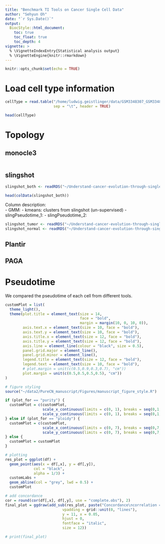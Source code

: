 ```yaml
---
title: "Benchmark TI Tools on Cancer Single Cell Data"
author: "Sehyun Oh"
date: "`r Sys.Date()`"
output:
  BiocStyle::html_document:
    toc: true
    toc_float: true
    toc_depth: 4
vignette: >
  % \VignetteIndexEntry{Statistical analysis output}
  % \VignetteEngine{knitr::rmarkdown}
---
```


```r
knitr::opts_chunk$set(echo = TRUE)
```

# Load cell type information
```r
cellType = read.table("/home/ludwig.geistlinger/data/GSM3348307_GSM3348308_barcode2celltype.tsv",
                      sep = "\t", header = TRUE)

head(cellType)
```

# Topology
## monocle3
```r

```

## slingshot

```r
slingshot_both <- readRDS("~/Understand-cancer-evolution-through-single-cell-expression-dynamics/presentations/examples/pseudotime_combined_5and6.rds")
```

```r
head(colData(slingshot_both))
```

Column description:   
- GMM: 
- kmeans: clusters from slingshot (un-supervised)
- slingPseudotime_1: 
- slingPseudotime_2:


```r
slingshot_tumor <- readRDS("~/Understand-cancer-evolution-through-single-cell-expression-dynamics/presentations/examples/pseudotime_tumor_6.rds")
slingshot_normal <- readRDS("~/Understand-cancer-evolution-through-single-cell-expression-dynamics/presentations/examples/pseudotime_tumor_6.rds")
```

## Plantir
## PAGA

# Pseudotime
We compared the pseudotime of each cell from different tools.
```r
customPlot = list(
  theme_light(),
  theme(plot.title = element_text(size = 14, 
                                  face = "bold", 
                                  margin = margin(10, 0, 10, 0)),
        axis.text.x = element_text(size = 10, face = "bold"), 
        axis.text.y = element_text(size = 10, face = "bold"), 
        axis.title.x = element_text(size = 12, face = "bold"), 
        axis.title.y = element_text(size = 12, face = "bold"),
        axis.line = element_line(colour = "black", size = 0.5),
        panel.grid.major = element_line(), 
        panel.grid.minor = element_line(),
        legend.title = element_text(size = 12, face = "bold"),
        legend.text = element_text(size = 10, face = "bold"),
        # plot.margin = unit(c(0.5,0.9,0.3,0.7), "cm"))
        plot.margin = unit(c(0.5,0.5,0.5,0.5), "cm"))
)
```


```r
# figure styling
source("~/data2/PureCN_manuscript/Figures/manuscript_figure_style.R")

if (plot_for == "purity") {
  customPlot = c(customPlot, 
                 scale_x_continuous(limits = c(0, 1), breaks = seq(0,1,0.2)),
                 scale_y_continuous(limits = c(0, 1), breaks = seq(0,1,0.2)))
} else if (plot_for == "ploidy") {
  customPlot = c(customPlot,
                 scale_x_continuous(limits = c(0, 7), breaks = seq(0,7,1)),
                 scale_y_continuous(limits = c(0, 7), breaks = seq(0,7,1)))  
} else {
  customPlot = customPlot
}

# plotting
res_plot = ggplot(df) +
  geom_point(aes(x = df[,x], y = df[,y]),
             col = "black",
             alpha = 1/3) + 
  customLabs +
  geom_abline(col = "grey", lwd = 0.5) + 
  customPlot

# add concordance
cor = round(cor(df[,x], df[,y], use = "complete.obs"), 2)
final_plot = ggdraw(add_sub(res_plot, paste("Concordance\ncorrelation =", cor), 
                          vpadding = grid::unit(0, "lines"),
                          y = 11, x = 0.05,
                          hjust = 0, 
                          fontface = "italic",
                          size = 12))

# print(final_plot)
```


